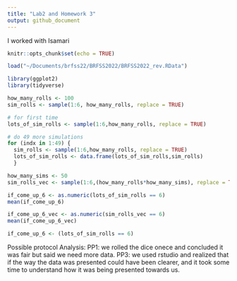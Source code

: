 ```yaml
---
title: "Lab2 and Homework 3"
output: github_document
---
```

I worked with Isamari
```r
knitr::opts_chunk$set(echo = TRUE)
```
```r
load("~/Documents/brfss22/BRFSS2022/BRFSS2022_rev.RData")
```
```r
library(ggplot2)
library(tidyverse)
```
```r
how_many_rolls <- 100
sim_rolls <- sample(1:6, how_many_rolls, replace = TRUE)
```
```r
# for first time
lots_of_sim_rolls <- sample(1:6,how_many_rolls, replace = TRUE)

# do 49 more simulations
for (indx in 1:49) {
  sim_rolls <- sample(1:6,how_many_rolls, replace = TRUE)
  lots_of_sim_rolls <- data.frame(lots_of_sim_rolls,sim_rolls)
  }
```

```r
how_many_sims <- 50
sim_rolls_vec <- sample(1:6,(how_many_rolls*how_many_sims), replace = TRUE) # vectorized version
```
```r
if_come_up_6 <- as.numeric(lots_of_sim_rolls == 6)
mean(if_come_up_6)
```
```r
if_come_up_6_vec <- as.numeric(sim_rolls_vec == 6)
mean(if_come_up_6_vec)
```
```r
if_come_up_6 <- (lots_of_sim_rolls == 6)
```
Possible protocol Analysis:
PP1: we rolled the dice onece and concluded it was fair but said we need more data.
PP3: we used rstudio and realized that if the way the data was presented could have been clearer, and it took some time to understand how it was being presented towards us.

